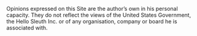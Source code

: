 Opinions expressed on this Site are the author's own in his personal capacity. They do not reflect the views of the United States Government, the Hello Sleuth Inc. or of any organisation, company or board he is associated with.
